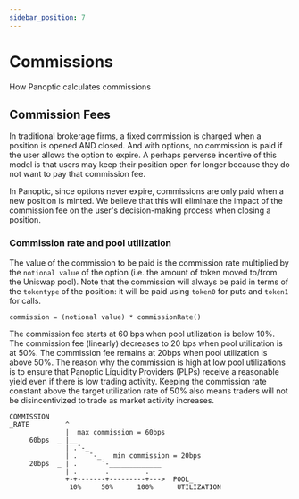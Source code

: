 ```yaml
---
sidebar_position: 7
---
```


# Commissions
How Panoptic calculates commissions

## Commission Fees

In traditional brokerage firms, a fixed commission is charged when a position is opened AND closed.
And with options, no commission is paid if the user allows the option to expire.
A perhaps perverse incentive of this model is that users may keep their position open for longer because they do not want to pay that commission fee.

In Panoptic, since options never expire, commissions are only paid when a new position is minted. 
We believe that this will eliminate the impact of the commission fee on the user's decision-making process when closing a position. 


### Commission rate and pool utilization

The value of the commission to be paid is the commission rate multiplied by the `notional value` of the option (i.e. the amount of token moved to/from the Uniswap pool).
Note that the commission will always be paid in terms of the `tokentype` of the position: it will be paid using `token0` for puts and `token1` for calls.

```solidity
commission = (notional value) * commissionRate()
```

The commission fee starts at 60 bps when pool utilization is below 10%. The commission fee (linearly) decreases to 20 bps when pool utilization is at 50%. The commission fee remains at 20bps when pool utilization is above 50%.
The reason why the commission is high at low pool utilizations is to ensure that Panoptic Liquidity Providers (PLPs) receive a reasonable yield even if there is low trading activity. 
Keeping the commission rate constant above the target utilization rate of 50% also means traders will not be disincentivized to trade as market activity increases.

```solidity
COMMISSION
_RATE         ^
              |  max commission = 60bps
     60bps  _ |__
              | .¯-_
              | .   ¯-_   min commission = 20bps
     20bps  _ | .      ¯-_____________
              | .       .         .
              +-+-------+---------+--->  POOL_
               10%     50%      100%      UTILIZATION

```

